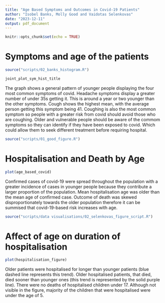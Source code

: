 ```yaml
---
title: "Age Based Symptoms and Outcomes in Covid-19 Patients"
author: "Isobel Banks, Molly Good and Vaidotas Selenkovas"
date: "2023-12-11"
output: pdf_document
---
```

```r
knitr::opts_chunk$set(echo = TRUE)
```
# Symptoms and age of the patients
```r
source("scripts/02_banks_histogram.R")
```
```r

joint_plot_sym_hist_title

```

The graph shows a general pattern of younger people displaying the four most common symptoms of covid. Headache symptoms display a greater number of under 35s getting it. This is around a year or two younger than the other symptoms. Cough shows the highest mean, with the average person getting this symptom being 41. Coughing is also the most common symptom so people with a greater risk from covid should avoid those who are coughing. Older and vulnerable people should be aware of the commom symptoms so they can identify if they have been exposed to covid. Which could allow them to seek different treatment before requiring hospital.

```r
source("scripts/01_good_figure.R")

```
# Hospitalisation and Death by Age
```r

plot(age_based_covid)

```

Confirmed cases of covid-19 were spread throughout the population with a greater incidence of cases in younger people because they contribute a larger proportion of the population. Mean hospitalisation age was older than the mean age of confirmed case. Outcome of death was skewed disproportionately towards the older population therefore it can be summised that covid-19-based risk increases with age.

```r

source("scripts/data visualisations/02_selenkovas_figure_script.R")

```
# Affect of age on duration of hospitalisation 
```r

plot(hospitalisation_figure)

```

Older patients were hospitalised for longer than younger patients (blue dashed line represents this trend). Older hospitalised patients, that died, died sooner than younger ones (this trend is represented by the solid purple line). There were no deaths of hospitalised children under 17. Although not visible in the figure, majority of the children that were hospitalised were under the age of 5.